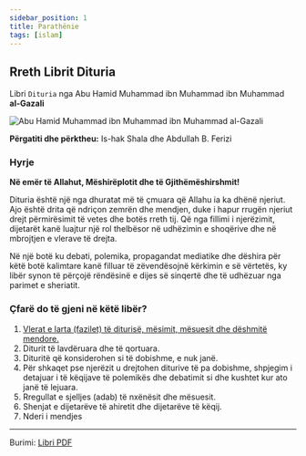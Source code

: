 ---
sidebar_position: 1
title: Parathënie
tags: [islam]
---


## Rreth Librit Dituria

Libri `Dituria` nga Abu Hamid Muhammad ibn Muhammad ibn Muhammad **al-Gazali**

![Abu Hamid Muhammad ibn Muhammad ibn Muhammad al-Gazali](/img/AlGhazali.jpeg)

**Përgatiti dhe përktheu:** Is-hak Shala dhe Abdullah B. Ferizi

### Hyrje

**Në emër të Allahut, Mëshirëplotit dhe të Gjithëmëshirshmit!**

Dituria është një nga dhuratat më të çmuara që Allahu ia ka dhënë njeriut.
Ajo është drita që ndriçon zemrën dhe mendjen, duke i hapur rrugën njeriut drejt përmirësimit të vetes dhe botës rreth tij.
Që nga fillimi i njerëzimit, dijetarët kanë luajtur një rol thelbësor në udhëzimin e shoqërive dhe në mbrojtjen e vlerave të drejta.

Në një botë ku debati, polemika, propagandat mediatike dhe dëshira për këtë botë kalimtare kanë filluar të zëvendësojnë kërkimin e së vërtetës, ky libër synon të përçojë rëndësinë e dijes së sinqertë dhe të udhëzuar nga parimet e sheriatit.

### Çfarë do të gjeni në këtë libër?

1. <FontAwesomeIcon icon={faArrowRight} /> [Vlerat e larta (fazilet) të diturisë, mësimit, mësuesit dhe dëshmitë mendore.](./chapter-one/fazileti-i-diturise.mdx)
2. Diturit të lavdëruara dhe të qortuara.
3. Dituritë që konsiderohen si të dobishme, e nuk janë.
4. Për shkaqet pse njerëzit u drejtohen diturive të pa dobishme, shpjegim i detajuar i të këqijave të polemikës dhe debatimit si dhe kushtet kur ato janë të lejuara.
5. Rregullat e sjelljes (adab) të nxënësit dhe mësuesit.
6. Shenjat e dijetarëve të ahiretit dhe dijetarëve të këqij.
7. Nderi i mendjes

<hr />

Burimi: [Libri PDF](/pdf/imam-gazali-libri-dituria-botimi-viti-2017.pdf)
